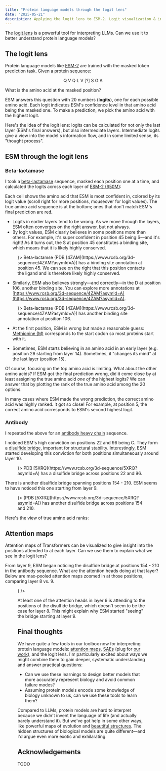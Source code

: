 ```yaml
---
title: "Protein language models through the logit lens"
date: "2025-05-21"
description: Applying the logit lens to ESM-2. Logit visualization & interpretation, attention analysis, looking inside the mind of a protein language model.
---
```



The [logit lens](https://www.lesswrong.com/posts/AcKRB8wDpdaN6v6ru/interpreting-gpt-the-logit-lens) is a powerful tool for interpreting LLMs. Can we use it to better understand protein language models?

## The logit lens

Protein language models like [ESM-2](https://github.com/facebookresearch/esm) are trained with the masked token prediction task. Given a protein sequence:

$$
\text{Q V Q L V [?] S G A}
$$

What is the amino acid at the masked position?

ESM answers this question with 20 numbers (**logits**), one for each possible amino acid. Each logit indicates ESM's confidence level in that amino acid being the masked one. To make a prediction, we pick the amino acid with the highest logit.

Here's the idea of the logit lens: logits can be calculated for not only the last layer (ESM's final answers), but also intermediate layers. Intermediate logits give a view into the model's information flow, and in some limited sense, its "thought process".

## ESM through the logit lens

### Beta-lactamase

I took a [beta-lactamase](https://en.wikipedia.org/wiki/Beta-lactamase) sequence, masked each position one at a time, and calculated the logits across each layer of [ESM-2 (650M)](https://huggingface.co/facebook/esm2_t33_650M_UR50D):

<TopTokensHeatmap
  title="Beta-lactamase (PDB 4ZAM) top tokens by logit"
  sequence="SPQPLEQIKLSESQLSGRVGMIEMDLASGRTLTAWRADERFPMMSTFKVVLCGAVLARVDAGDEQLERKIHYRQQDLVDYSPVSEKHLADGMTVGELCAAAITMSDNSAANLLLATVGGPAGLTAFLRQIGDNVTRLDRWETELNEALPGDARDTTTPASMAATLRKLLTSQRLSARSQRQLLQWMVDDRVAGPLIRSVLPAGWFIADKTGAGERGARGIVALLGPNNKAERIVVIYLRDTPASMAERNQQIAGIGAALIEHWQR"
  tokensPath="/data/logit-lens/beta_lactamase_top_tokens.csv"
  logitsPath="/data/logit-lens/beta_lactamase_top_logits.csv"
  maxLogit="12.35"
/>

Each cell shows the amino acid that ESM is most confident in, colored by its logit value (scroll right for more positions, mouseover for logit values). The true amino acid sequence is at the bottom; ones that don't match ESM's final prediction are red.

- Logits in earlier layers tend to be wrong. As we move through the layers, ESM often converges on the right answer, but not always.
- By logit values, ESM clearly believes in some positions more than others. For example, it's super confident in position 45 being S––and it's right! As it turns out, the S at position 45 constitutes a binding site, which means that it is likely highly conserved.

<Figure content={<Image path={require("./images/beta-lactamase-45.png")} />}>
  Beta-lactamse (PDB [4ZAM](https://www.rcsb.org/3d-sequence/4ZAM?asymId=A)) has
  a binding site annotation at position 45. We can see on the right that this
  position contacts the ligand and is therefore likely highly conserved.
</Figure>

- Similarly, ESM also believes strongly––and correctly––in the D at position 106, another binding site. You can explore more annotations at [https://www.rcsb.org/3d-sequence/4ZAM?asymId=A](https://www.rcsb.org/3d-sequence/4ZAM?asymId=A).

<Figure content={<Image path={require("./images/beta-lactamase-106.png")} />}>
  Beta-lactamse (PDB [4ZAM](https://www.rcsb.org/3d-sequence/4ZAM?asymId=A)) has
  another binding site annotation at position 106.
</Figure>

- At the first position, ESM is wrong but made a reasonable guess: [Methionine (M)](https://en.wikipedia.org/wiki/Methionine) corresponds to the start codon so most proteins start with it.

- Sometimes, ESM starts believing in an amino acid in an early layer (e.g. position 29 starting from layer 14). Sometimes, it "changes its mind" at the last layer (position 15).

Of course, focusing on the top amino acid is limiting. What about the other amino acids? If ESM got the final prediction wrong, did it come close by at least assigning the true amino acid _one of_ the highest logits? We can answer that by plotting the rank of the true amino acid among the 20 options.

<TrueTokensRanksHeatmap
  title="Beta-lactamase (PDB 4ZAM) true token ranks"
  sequence="SPQPLEQIKLSESQLSGRVGMIEMDLASGRTLTAWRADERFPMMSTFKVVLCGAVLARVDAGDEQLERKIHYRQQDLVDYSPVSEKHLADGMTVGELCAAAITMSDNSAANLLLATVGGPAGLTAFLRQIGDNVTRLDRWETELNEALPGDARDTTTPASMAATLRKLLTSQRLSARSQRQLLQWMVDDRVAGPLIRSVLPAGWFIADKTGAGERGARGIVALLGPNNKAERIVVIYLRDTPASMAERNQQIAGIGAALIEHWQR"
  ranksPath="/data/logit-lens/beta_lactamase_true_token_ranks.csv"
/>

In many cases where ESM made the wrong prediction, the correct amino acid was highly ranked. It got so close! For example, at position 5, the correct amino acid corresponds to ESM's second highest logit.

### Antibody

I repeated the above for an [antibody heavy chain](https://en.wikipedia.org/wiki/Immunoglobulin_heavy_chain) sequence.

<TopTokensHeatmap
  title="Antibody heavy chain (PDB 5XRQ) top tokens by logit"
  sequence="QVQLVQSGAEVKKPGSSVRVSCKASGDTFSSYSITWVRQAPGHGLQWMGGIFPIFGSTNYAQKFDDRLTITTDDSSRTVYMELTSLRLEDTAVYYCARGASKVEPAAPAYSDAFDMWGQGTLVTVSSASTKGPSVFPLAPSSKSTSGGTAALGCLVKDYFPEPVTVSWNSGALTSGVHTFPAVLQSSGLYSLSSVVTVPSSSLGTQTYICNVNHKPSNTKVDKRVEPKSCHHHHHH"
  tokensPath="/data/logit-lens/ab_heavy_chain_top_tokens.csv"
  logitsPath="/data/logit-lens/ab_heavy_chain_top_logits.csv"
  maxLogit="12"
/>

I noticed ESM's high conviction on positions 22 and 96 being C. They form a [disulfide bridge](https://www.creative-proteomics.com/resource/disulfide-bridges-proteins-formation-function-analysis.htm), important for structural stability. Interestingly, ESM started developing this conviction for both positions simultaneously around layer 10.

<Figure content={<Image path={require("./images/antibody-bridge-1.png")} />}>
  PDB [5XRQ](https://www.rcsb.org/3d-sequence/5XRQ?asymId=A) has a disulfide
  bridge across positions 22 and 96.
</Figure>

There is another disulfide bridge spanning positions 154 - 210. ESM seems to have noticed this one starting from layer 9.

<Figure content={<Image path={require("./images/antibody-bridge-2.png")} />}>
  (PDB [5XRQ](https://www.rcsb.org/3d-sequence/5XRQ?asymId=A)) has another
  disulfide bridge across positions 154 and 210.
</Figure>

Here's the view of true amino acid ranks:

<TrueTokensRanksHeatmap
  title="Antibody heavy chain (PDB 5XRQ) true token ranks"
  sequence="QVQLVQSGAEVKKPGSSVRVSCKASGDTFSSYSITWVRQAPGHGLQWMGGIFPIFGSTNYAQKFDDRLTITTDDSSRTVYMELTSLRLEDTAVYYCARGASKVEPAAPAYSDAFDMWGQGTLVTVSSASTKGPSVFPLAPSSKSTSGGTAALGCLVKDYFPEPVTVSWNSGALTSGVHTFPAVLQSSGLYSLSSVVTVPSSSLGTQTYICNVNHKPSNTKVDKRVEPKSCHHHHHH"
  ranksPath="/data/logit-lens/ab_heavy_chain_true_token_ranks.csv"
/>

## Attention maps

Attention maps of Transformers can be visualized to give insight into the positions attended to at each layer. Can we use them to explain what we see in the logit lens?

From layer 9, ESM began noticing the disulfide bridge at positions 154 - 210 in the antibody sequence. What are the attention heads doing at that layer? Below are max-pooled attention maps zoomed in at those positions, comparing layer 8 vs. 9.

<Figure
  content={<Image path={require("./images/bridge-attention-maps.png")} />}
/>

At least one of the attention heads in layer 9 is attending to the positions of the disulfide bridge, which doesn't seem to be the case for layer 8. This might explain why ESM started "seeing" the bridge starting at layer 9.

## Final thoughts

We have quite a few tools in our toolbox now for interpreting protein language models: [attention maps](https://arxiv.org/abs/2006.15222), [SAEs](https://www.biorxiv.org/content/10.1101/2024.11.14.623630v1) (plug for [our work](https://www.biorxiv.org/content/10.1101/2025.02.06.636901v1)), and the logit lens. I'm particularly excited about ways we might combine them to gain deeper, systematic understanding and answer practical questions:

- Can we use these learnings to design better models that more accurately represent biology and avoid common failure modes?
- Assuming protein models encode some knowledge of biology unknown to us, can we use these tools to learn them?

Compared to LLMs, protein models are hard to interpret because we didn't invent the language of life (and actually barely understand it). But we've got help in some other ways, like <Link to="/protein-evolution">powerful maps of evolution</Link> and [beautiful structures](https://interprot.com/#/sae-viz/SAE4096-L24/4000). The hidden structures of biological models are quite different––and I'd argue even more exotic and exhilarating.

## Acknowledgements

TODO
